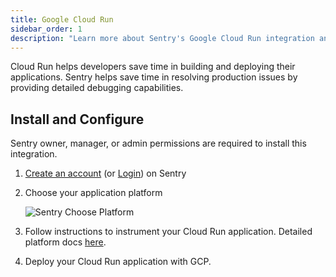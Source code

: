 ```yaml
---
title: Google Cloud Run
sidebar_order: 1
description: "Learn more about Sentry's Google Cloud Run integration and how it helps developers save time in building and deploying their applications."
---
```


Cloud Run helps developers save time in building and deploying their applications. Sentry helps save time in resolving production issues by providing detailed debugging capabilities.

## Install and Configure

<Note>

Sentry owner, manager, or admin permissions are required to install this integration.

</Note>

1. [Create an account](https://sentry.io/signup/) (or [Login](https://sentry.io/auth/login/)) on Sentry

2. Choose your application platform

   ![Sentry Choose Platform](/product/integrations/cloud-monitoring/gcp-cloud-run/sentry-choose-platform.png)

3. Follow instructions to instrument your Cloud Run application. Detailed platform docs [here](/platforms/).

4. Deploy your Cloud Run application with GCP.
